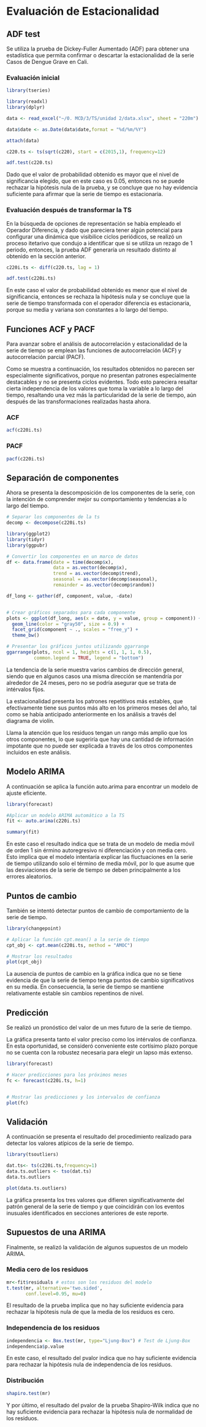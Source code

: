# Evaluación de Estacionalidad {#cross}


## ADF test

Se utiliza la prueba de Dickey-Fuller Aumentado (ADF) para obtener una estadística que permita confirmar o descartar la estacionalidad de la serie Casos de Dengue Grave en Cali.

### Evaluación inicial

```r

library(tseries)

library(readxl)
library(dplyr)

data <- read_excel("~/0. MCD/3/TS/unidad 2/data.xlsx", sheet = "220m")

data$date <- as.Date(data$date,format = "%d/%m/%Y")

attach(data)

c220.ts <- ts(sqrt(c220), start = c(2015,1), frequency=12)

adf.test(c220.ts)

```
Dado que el valor de probabilidad obtenido es mayor que el nivel de significancia elegido, que en este caso es 0.05, entonces no se puede rechazar la hipótesis nula de la prueba, y se concluye que no hay evidencia suficiente para afirmar que la serie de tiempo es estacionaria. 


### Evaluación después de transformar la TS

En la búsqueda de opciones de representación se había empleado el Operador Diferencia, y dado que pareciera tener algún potencial para configurar una dinámica que visibilice ciclos periódicos, se realizó un proceso itetarivo que condujo a identificar que si se utiliza un rezago de 1 periodo, entonces, la prueba ADF generaría un resultado distinto al obtenido en la sección anterior.



```r

c220i.ts <- diff(c220.ts, lag = 1)

adf.test(c220i.ts)

```

En este caso el valor de probabilidad obtenido es menor que el nivel de significancia, entonces se rechaza la hipótesis nula y se concluye que la serie de tiempo transformada con el operador diferencia es estacionaria, porque su media y variana son constantes a lo largo del tiempo.


## Funciones ACF y PACF

Para avanzar sobre el análisis de autocorrelación y estacionalidad de la serie de tiempo se emplean las funciones de autocorrelación (ACF) y autocorrelación parcial (PACF).

Como se muestra a continuación, los resultados obtenidos no parecen ser especialmente significativos, porque no presentan patrones especialmente destacables y no se presenta ciclos evidentes. Todo esto pareciera resaltar cierta independencia de los valores que toma la variable a lo largo del tiempo, resaltando una vez más la particularidad de la serie de tiempo, aún después de las transformaciones realizadas hasta ahora. 

### ACF

```r

acf(c220i.ts)

```


### PACF

```r

pacf(c220i.ts)

```





## Separación de componentes

Ahora se presenta la descomposición de los componentes de la serie, con la intención de comprender mejor su comportamiento y tendencias a lo largo del tiempo.

```r

# Separar los componentes de la ts
decomp <- decompose(c220i.ts)

```


```r

library(ggplot2)
library(tidyr)
library(ggpubr)

# Convertir los componentes en un marco de datos
df <- data.frame(date = time(decomp$x),
                 data = as.vector(decomp$x),
                 trend = as.vector(decomp$trend),
                 seasonal = as.vector(decomp$seasonal),
                 remainder = as.vector(decomp$random))

df_long <- gather(df, component, value, -date)


# Crear gráficos separados para cada componente
plots <- ggplot(df_long, aes(x = date, y = value, group = component)) +
  geom_line(color = "gray50", size = 0.9) +
  facet_grid(component ~ ., scales = "free_y") +
  theme_bw()

# Presentar los gráficos juntos utilizando ggarrange
ggarrange(plots, ncol = 1, heights = c(1, 1, 1, 0.5),
          common.legend = TRUE, legend = "bottom")

```


La tendencia de la serie muestra varios cambios de dirección general, siendo que en algunos casos una misma dirección se mantendría por alrededor de 24 meses, pero no se podría asegurar que se trata de intérvalos fijos.

La estacionalidad presenta los patrones repetitivos más estables, que efectivamente tiene sus puntos más alto en los primeros meses del año, tal como se había anticipado anteriormente en los análisis a través del diagrama de violín.

Llama la atención que los residuos tengan un rango más amplio que los otros componentes, lo que sugeriría que hay una cantidad de información impotante que no puede ser explicada a través de los otros componentes incluidos en este análisis.



## Modelo ARIMA

A continuación se aplica la función auto.arima para encontrar un modelo de ajuste eficiente.

```r

library(forecast)

#Aplicar un modelo ARIMA automático a la TS
fit <- auto.arima(c220i.ts)

summary(fit)

```


En este caso el resultado indica que se trata de un modelo de media móvil de orden 1 sin érmino autoregresivo ni diferenciación y con media cero. Esto implica que el modelo intentaría explicar las fluctuaciones en la serie de tiempo utilizando solo el término de media móvil, por lo que asume que las desviaciones de la serie de tiempo se deben principalmente a los errores aleatorios.




## Puntos de cambio

También se intentó detectar puntos de cambio de comportamiento de la serie de tiempo.

```r

library(changepoint)

# Aplicar la función cpt.mean() a la serie de tiempo
cpt_obj <- cpt.mean(c220i.ts, method = "AMOC")

# Mostrar los resultados
plot(cpt_obj)

```


La ausencia de puntos de cambio en la gráfica indica que no se tiene evidencia de que la serie de tiempo tenga puntos de cambio significativos en su media. En consecuencia, la serie de tiempo se mantiene relativamente estable sin cambios repentinos de nivel.


## Predicción

Se realizó un pronóstico del valor de un mes futuro de la serie de tiempo. 

La gráfica presenta tanto el valor preciso como los intérvalos de confianza. En esta oportunidad, se consideró conveniente este cortísimo plazo porque no se cuenta con la robustez necesaria para elegir un lapso más extenso. 

```r

library(forecast)

# Hacer predicciones para los próximos meses
fc <- forecast(c220i.ts, h=1)


# Mostrar las predicciones y los intervalos de confianza
plot(fc)

```



## Validación

A continuación se presenta el resultado del procedimiento realizado para detectar los valores atípicos de la serie de tiempo.

```r

library(tsoutliers)

dat.ts<- ts(c220i.ts,frequency=1)
data.ts.outliers <- tso(dat.ts)
data.ts.outliers

```


```r

plot(data.ts.outliers)

```


La gráfica presenta los tres valores que difieren significativamente del patrón general de la serie de tiempo y que coincidirán con los eventos inusuales identificados en secciones anteriores de este reporte.



## Supuestos de una ARIMA

Finalmente, se realizó la validación de algunos supuestos de un modelo ARIMA.

### Media cero de los residuos

```r

mr<-fit$residuals # estos son los residuos del modelo
t.test(mr, alternative='two.sided',
       conf.level=0.95, mu=0)

```
El resultado de la prueba implica que no hay suficiente evidencia para rechazar la hipótesis nula de que la media de los residuos es cero.


### Independencia de los residuos

```r

independencia <- Box.test(mr, type="Ljung-Box") # Test de Ljung-Box
independencia$p.value

```

En este caso, el resultado del pvalor indica que no hay suficiente evidencia para rechazar la hipótesis nula de independencia de los residuos.



### Distribución

```r

shapiro.test(mr)

```

Y por último, el resultado del pvalor de la prueba Shapiro-Wilk indica que no hay suficiente evidencia para rechazar la hipótesis nula de normalidad de los residuos.

